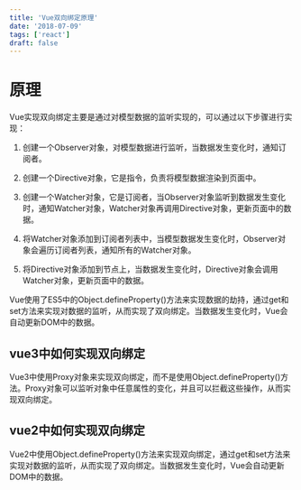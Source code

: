 ```yaml
---
title: 'Vue双向绑定原理'
date: '2018-07-09'
tags: ['react']
draft: false
---
```



# 原理

Vue实现双向绑定主要是通过对模型数据的监听实现的，可以通过以下步骤进行实现：

1. 创建一个Observer对象，对模型数据进行监听，当数据发生变化时，通知订阅者。

2. 创建一个Directive对象，它是指令，负责将模型数据渲染到页面中。

3. 创建一个Watcher对象，它是订阅者，当Observer对象监听到数据发生变化时，通知Watcher对象，Watcher对象再调用Directive对象，更新页面中的数据。

4. 将Watcher对象添加到订阅者列表中，当模型数据发生变化时，Observer对象会遍历订阅者列表，通知所有的Watcher对象。

5. 将Directive对象添加到节点上，当数据发生变化时，Directive对象会调用Watcher对象，更新页面中的数据。

Vue使用了ES5中的Object.defineProperty()方法来实现数据的劫持，通过get和set方法来实现对数据的监听，从而实现了双向绑定。当数据发生变化时，Vue会自动更新DOM中的数据。

## vue3中如何实现双向绑定

Vue3中使用Proxy对象来实现双向绑定，而不是使用Object.defineProperty()方法。Proxy对象可以监听对象中任意属性的变化，并且可以拦截这些操作，从而实现双向绑定。

## vue2中如何实现双向绑定

Vue2中使用Object.defineProperty()方法来实现双向绑定，通过get和set方法来实现对数据的监听，从而实现了双向绑定。当数据发生变化时，Vue会自动更新DOM中的数据。

